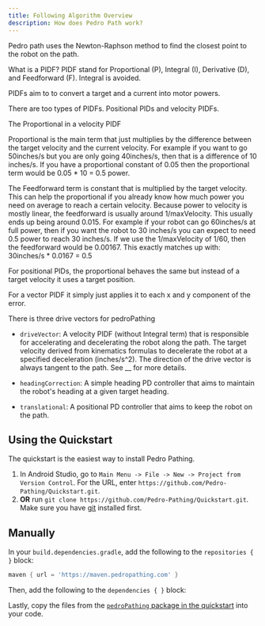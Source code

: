 ```yaml
---
title: Following Algorithm Overview
description: How does Pedro Path work?
---
```



Pedro path uses the Newton-Raphson method to find the closest point to the robot on the path.


What is a PIDF?
PIDF stand for Proportional (P), Integral (I), Derivative (D), and Feedforward (F).
Integral is avoided.

PIDFs aim to to convert a target and a current into motor powers.

There are too types of PIDFs. Positional PIDs and velocity PIDFs.

The Proportional in a velocity PIDF

Proportional is the main term that just multiplies by the difference between the target velocity and the current velocity.
For example if you want to go 50inches/s but you are only going 40inches/s, then that is a difference of 10 inches/s.
If you have a proportional constant of 0.05 then the proportional term would be 0.05 * 10 = 0.5 power.

The Feedforward term is constant that is multiplied by the target velocity. This can help the
 proportional if you already know how much power you need on average to reach a certain velocity.
 Because power to velocity is mostly linear, the feedforward is usually around 1/maxVelocity.
  This usually ends up being around 0.015.
  For example if your robot can go 60inches/s at full power, then if you want the robot to 30 inches/s
  you can expect to need 0.5 power to reach 30 inches/s.
  If we use the 1/maxVelocity of 1/60, then the feedforward would be 0.00167. This exactly matches up with: 30inches/s * 0.0167 = 0.5

For positional PIDs, the proportional behaves the same but instead of a target velocity it uses a
 target position.

For a vector PIDF it simply just applies it to each x and y component of the error.

There is three drive vectors for pedroPathing

- `driveVector`: A velocity PIDF (without Integral term) that is responsible for accelerating and
decelerating the robot along the path. The target velocity derived from kinematics formulas to
 decelerate the robot at a specified deceleration (inches/s^2). The direction of the drive vector is
  always tangent to the path. See __ for more details.

- `headingCorrection`: A simple heading PD controller that aims to maintain the robot's heading at a given target heading.
- `translational`: A positional PD controller that aims to keep the robot on the path.

## Using the Quickstart

The quickstart is the easiest way to install Pedro Pathing.

1. In Android Studio, go to `Main Menu -> File -> New -> Project from
Version Control`. For the URL, enter
`https://github.com/Pedro-Pathing/Quickstart.git`.
2. **OR** run `git clone https://github.com/Pedro-Pathing/Quickstart.git`.
Make sure you have [git](https://git-scm.com/) installed first.

## Manually

In your `build.dependencies.gradle`, add the following to the `repositories
{ }` block:

```groovy
maven { url = 'https://maven.pedropathing.com' }
```

Then, add the following to the `dependencies { }` block:

<PedroImplementation/>

Lastly, copy the files from the [`pedroPathing` package in the quickstart](https://github.com/Pedro-Pathing/Quickstart/tree/dev/TeamCode/src/main/java/org/firstinspires/ftc/teamcode/pedroPathing)
into your code.